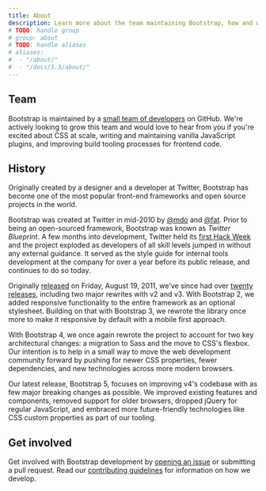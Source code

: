 ```yaml
---
title: About
description: Learn more about the team maintaining Bootstrap, how and why the project started, and how to get involved.
# TODO: handle group
# group: about
# TODO: handle aliases
# aliases:
#  - "/about/"
#  - "/docs/5.3/about/"
---
```


## Team

Bootstrap is maintained by a [small team of developers](https://github.com/orgs/twbs/people) on GitHub. We're actively looking to grow this team and would love to hear from you if you're excited about CSS at scale, writing and maintaining vanilla JavaScript plugins, and improving build tooling processes for frontend code.

## History

Originally created by a designer and a developer at Twitter, Bootstrap has become one of the most popular front-end frameworks and open source projects in the world.

Bootstrap was created at Twitter in mid-2010 by [@mdo](https://twitter.com/mdo) and [@fat](https://twitter.com/fat). Prior to being an open-sourced framework, Bootstrap was known as _Twitter Blueprint_. A few months into development, Twitter held its [first Hack Week](https://blog.twitter.com/engineering/en_us/a/2010/hack-week.html) and the project exploded as developers of all skill levels jumped in without any external guidance. It served as the style guide for internal tools development at the company for over a year before its public release, and continues to do so today.

Originally [released](https://blog.twitter.com/developer/en_us/a/2011/bootstrap-twitter.html) on <time datetime="2011-08-19 11:25">Friday, August 19, 2011</time>, we've since had over [twenty releases]([[config:repo]]/releases), including two major rewrites with v2 and v3. With Bootstrap 2, we added responsive functionality to the entire framework as an optional stylesheet. Building on that with Bootstrap 3, we rewrote the library once more to make it responsive by default with a mobile first approach.

With Bootstrap 4, we once again rewrote the project to account for two key architectural changes: a migration to Sass and the move to CSS's flexbox. Our intention is to help in a small way to move the web development community forward by pushing for newer CSS properties, fewer dependencies, and new technologies across more modern browsers.

Our latest release, Bootstrap 5, focuses on improving v4's codebase with as few major breaking changes as possible. We improved existing features and components, removed support for older browsers, dropped jQuery for regular JavaScript, and embraced more future-friendly technologies like CSS custom properties as part of our tooling.

## Get involved

Get involved with Bootstrap development by [opening an issue]([[config:repo]]/issues/new/choose) or submitting a pull request. Read our [contributing guidelines]([[config:repo]]/blob/v[[config:current_version]]/.github/CONTRIBUTING.md) for information on how we develop.
